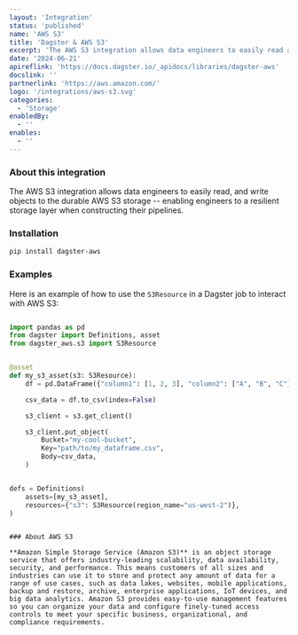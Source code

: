 ```yaml
---
layout: 'Integration'
status: 'published'
name: 'AWS S3'
title: 'Dagster & AWS S3'
excerpt: 'The AWS S3 integration allows data engineers to easily read and write objects to the durable AWS S3 storage, enabling engineers to have a resilient storage layer when constructing their pipelines.'
date: '2024-06-21'
apireflink: 'https://docs.dagster.io/_apidocs/libraries/dagster-aws'
docslink: ''
partnerlink: 'https://aws.amazon.com/'
logo: '/integrations/aws-s3.svg'
categories:
  - 'Storage'
enabledBy:
  - ''
enables:
  - ''
---
```


### About this integration

The AWS S3 integration allows data engineers to easily read, and write objects to the durable AWS S3 storage -- enabling engineers to a resilient storage layer when constructing their pipelines.

### Installation

```bash
pip install dagster-aws
```

### Examples

Here is an example of how to use the `S3Resource` in a Dagster job to interact with AWS S3:

```python

import pandas as pd
from dagster import Definitions, asset
from dagster_aws.s3 import S3Resource


@asset
def my_s3_asset(s3: S3Resource):
    df = pd.DataFrame({"column1": [1, 2, 3], "column2": ["A", "B", "C"]})

    csv_data = df.to_csv(index=False)

    s3_client = s3.get_client()

    s3_client.put_object(
        Bucket="my-cool-bucket",
        Key="path/to/my_dataframe.csv",
        Body=csv_data,
    )


defs = Definitions(
    assets=[my_s3_asset],
    resources={"s3": S3Resource(region_name="us-west-2")},
)
```

```

### About AWS S3

**Amazon Simple Storage Service (Amazon S3)** is an object storage service that offers industry-leading scalability, data availability, security, and performance. This means customers of all sizes and industries can use it to store and protect any amount of data for a range of use cases, such as data lakes, websites, mobile applications, backup and restore, archive, enterprise applications, IoT devices, and big data analytics. Amazon S3 provides easy-to-use management features so you can organize your data and configure finely-tuned access controls to meet your specific business, organizational, and compliance requirements.
```

